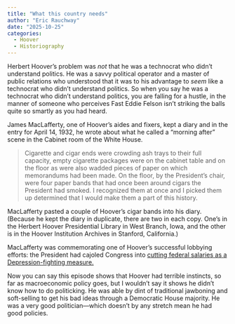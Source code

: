```yaml
---
title: "What this country needs"
author: "Eric Rauchway"
date: "2025-10-25"
categories:
  - Hoover
  - Historiography
---
```


Herbert Hoover's problem was *not* that he was a technocrat who didn't understand politics. He was a savvy political operator and a master of public relations who understood that it was to his advantage to *seem* like a technocrat who didn't understand politics. So when you say he was a technocrat who didn't understand politics, you are falling for a hustle, in the manner of someone who perceives Fast Eddie Felson isn't striking the balls quite so smartly as you had heard.

James MacLafferty, one of Hoover's aides and fixers, kept a diary and in the entry for April 14, 1932, he wrote about what he called a "morning after" scene in the Cabinet room of the White House.


> Cigarette and cigar ends were crowding ash trays to their full capacity, empty cigarette packages were on the cabinet table and on the floor as were also wadded pieces of paper on which memorandums had been made. On the floor, by the President's chair, were four paper bands that had once been around cigars the President had smoked. I recognized them at once and I picked them up determined that I would make them a part of this history.

MacLafferty pasted a couple of Hoover's cigar bands into his diary. (Because he kept the diary in duplicate, there are two in each copy. One's in the Herbert Hoover Presidential Library in West Branch, Iowa, and the other is in the Hoover Institution Archives in Stanford, California.)

MacLafferty was commemorating one of Hoover's successful lobbying efforts: the President had cajoled Congress into [cutting federal salaries as a Depression-fighting measure.](https://hoover.blogs.archives.gov/2020/07/29/the-economy-act-of-1932/)

Now you can say this episode shows that Hoover had terrible instincts, so far as macroeconomic policy goes, but I wouldn't say it shows he didn't know how to do politicking. He was able by dint of traditional jawboning and soft-selling to get his bad ideas through a Democratic House majority. He was a very good politician---which doesn't by any stretch mean he had good policies.